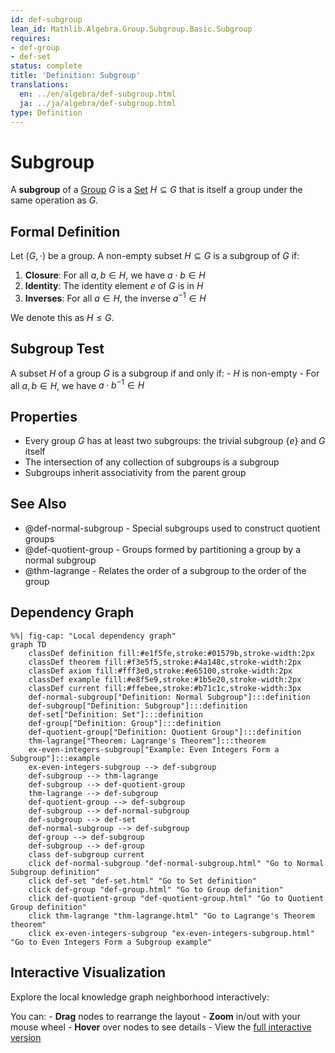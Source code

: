 ```yaml
---
id: def-subgroup
lean_id: Mathlib.Algebra.Group.Subgroup.Basic.Subgroup
requires:
- def-group
- def-set
status: complete
title: 'Definition: Subgroup'
translations:
  en: ../en/algebra/def-subgroup.html
  ja: ../ja/algebra/def-subgroup.html
type: Definition
---
```


# Subgroup {#def-subgroup}

A **subgroup** of a [Group](def-group.qmd) $G$ is a [Set](../logic-set-theory/def-set.qmd) $H \subseteq G$ that is itself a group under the same operation as $G$.

## Formal Definition

Let $(G, \cdot)$ be a group. A non-empty subset $H \subseteq G$ is a subgroup of $G$ if:

1. **Closure**: For all $a, b \in H$, we have $a \cdot b \in H$
2. **Identity**: The identity element $e$ of $G$ is in $H$
3. **Inverses**: For all $a \in H$, the inverse $a^{-1} \in H$

We denote this as $H \leq G$.

## Subgroup Test

A subset $H$ of a group $G$ is a subgroup if and only if:
- $H$ is non-empty
- For all $a, b \in H$, we have $a \cdot b^{-1} \in H$

## Properties

- Every group $G$ has at least two subgroups: the trivial subgroup $\{e\}$ and $G$ itself
- The intersection of any collection of subgroups is a subgroup
- Subgroups inherit associativity from the parent group

## See Also

- @def-normal-subgroup - Special subgroups used to construct quotient groups
- @def-quotient-group - Groups formed by partitioning a group by a normal subgroup
- @thm-lagrange - Relates the order of a subgroup to the order of the group

## Dependency Graph

```mermaid
%%| fig-cap: "Local dependency graph"
graph TD
    classDef definition fill:#e1f5fe,stroke:#01579b,stroke-width:2px
    classDef theorem fill:#f3e5f5,stroke:#4a148c,stroke-width:2px
    classDef axiom fill:#fff3e0,stroke:#e65100,stroke-width:2px
    classDef example fill:#e8f5e9,stroke:#1b5e20,stroke-width:2px
    classDef current fill:#ffebee,stroke:#b71c1c,stroke-width:3px
    def-normal-subgroup["Definition: Normal Subgroup"]:::definition
    def-subgroup["Definition: Subgroup"]:::definition
    def-set["Definition: Set"]:::definition
    def-group["Definition: Group"]:::definition
    def-quotient-group["Definition: Quotient Group"]:::definition
    thm-lagrange["Theorem: Lagrange's Theorem"]:::theorem
    ex-even-integers-subgroup["Example: Even Integers Form a Subgroup"]:::example
    ex-even-integers-subgroup --> def-subgroup
    def-subgroup --> thm-lagrange
    def-subgroup --> def-quotient-group
    thm-lagrange --> def-subgroup
    def-quotient-group --> def-subgroup
    def-subgroup --> def-normal-subgroup
    def-subgroup --> def-set
    def-normal-subgroup --> def-subgroup
    def-group --> def-subgroup
    def-subgroup --> def-group
    class def-subgroup current
    click def-normal-subgroup "def-normal-subgroup.html" "Go to Normal Subgroup definition"
    click def-set "def-set.html" "Go to Set definition"
    click def-group "def-group.html" "Go to Group definition"
    click def-quotient-group "def-quotient-group.html" "Go to Quotient Group definition"
    click thm-lagrange "thm-lagrange.html" "Go to Lagrange's Theorem theorem"
    click ex-even-integers-subgroup "ex-even-integers-subgroup.html" "Go to Even Integers Form a Subgroup example"
```

## Interactive Visualization

Explore the local knowledge graph neighborhood interactively:

::: {.graph-viz data-id="def-subgroup" data-width="700" data-height="500"}
:::

You can:
- **Drag** nodes to rearrange the layout
- **Zoom** in/out with your mouse wheel
- **Hover** over nodes to see details
- View the [full interactive version](../../output/interactive/def-subgroup.html){target="_blank"}
